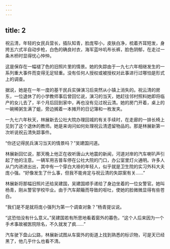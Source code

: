 ```yaml
---
---
---
```

title: 2
---




祝云清，年轻的女民兵营长，插队知青，脸庞窄小，皮肤白净，梳着齐耳短发，身挎五六式半自动步枪，白色的确良衬衣，海军蓝咔叽布长裤，脸色阴郁，在走过一条木桥时显得忧心忡忡。

这是保存在一幅褪了色的旧照片里的情景。她的失踪由于一九七六年相继发生的一系列重大事件而变得无足轻重。没有任何人授权或被授权对此事进行过哪怕是形式上的调查。

据说，她是在一年一度的基干民兵实弹演习后突然从小镇上消失的。祝云清的房东，一位退休了的小学教师事后曾回忆说，演习的当天，她赶往邻村照料她即将临产的女儿去了，半个月后回到家中，再也没有见过祝云清。她的房门开着，桌上的一碗稀粥生满了蛆，旁边搁着一本摊开的日记簿和一枚发夹。

一九七六年秋天，林展新去公社大院办理回城的有关手续时，在走廊的一排长椅上见到了这个退休的教师。她是来询问如何处理祝云清遗留物品的。那是林展新第一次听说祝云清失踪事件。

“你还记得民兵演习当天的情景吗？”吴建国问道。

林展新回忆说，那天晚上他正在收听唐山大地震的新闻，河道对岸的汽车喇叭声引起了他的注意。一辆军用吉普车停在公社大院的门口，办公室里灯火通明。许多人从门内进进出出，其中有一个穿白大褂的年轻人，似乎就是卫生院的实习外科大夫庞小强。“好像发生了什么事，但我不能肯定与祝云清的失踪案有关……”

林展新将那幅旧照片还给吴建国，吴建国顺手递给了身边坐着的一位女警官。她叫杨青，刚从警官学校毕业。由于汽车颠簸而导致的呕吐，使她的脸微微显得有些苍白。

“我们是不是就将庞小强列为第一个调查对象？”杨青提议说。

“这恐怕没有什么意义。”吴建国若有所思地看着窗外的暮色，“这个人后来因为一个手术事故被医院除名，不久就发了疯……”

汽车驶下盘山公路，林展新试图从车窗外的街道上找到熟悉的标识物，可是天已经黑了，他几乎什么也看不清。